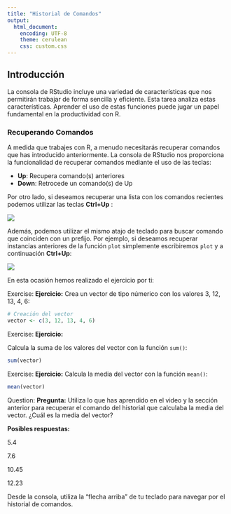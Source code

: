 ```yaml
---
title: "Historial de Comandos"
output:
  html_document: 
    encoding: UTF-8
    theme: cerulean
    css: custom.css
---
```



## Introducción

La consola de RStudio incluye una variedad de características que nos permitirán 
trabajar de forma sencilla y eficiente. Esta tarea analiza estas características.
Aprender el uso de estas funciones puede jugar un papel fundamental en la
productividad con R.



### Recuperando Comandos

A medida que trabajes con R, a menudo necesitarás recuperar comandos que has 
introducido anteriormente. La consola de RStudio nos proporciona la funcionalidad
de recuperar comandos mediante el uso de las teclas:

- __Up__: Recupera comando(s) anteriores
- __Down__: Retrocede un comando(s) de Up

Por otro lado, si deseamos recuperar una lista con los comandos recientes podemos utilizar las
teclas __Ctrl+Up__ :


![](img/using_console_history_popup.png)


Además, podemos utilizar el mismo atajo de teclado para buscar comando que coinciden con un 
prefijo. Por ejemplo, si deseamos recuperar instancias anteriores de la función 
`plot` simplemente escribiremos `plot` y a continuación __Ctrl+Up__:

![](img/using_console_history_search_popup.png)  


En esta ocasión hemos realizado el ejercicio por ti:


<div class="alert alert-info" role="alert">
<span class="glyphicon glyphicon-pencil" aria-hidden="true"></span>
<span class="sr-only">Exercise:</span>
**Ejercicio:**
Crea un vector de tipo númerico con los valores 3, 12, 13, 4, 6:

```r
# Creación del vector
vector <- c(3, 12, 13, 4, 6)
```
</div>

<div class="alert alert-info" role="alert">
<span class="glyphicon glyphicon-pencil" aria-hidden="true"></span>
<span class="sr-only">Exercise:</span>
**Ejercicio:**


Calcula la suma de los valores del vector con la función `sum()`:
```r
sum(vector)
```
</div>

<div class="alert alert-info" role="alert">
<span class="glyphicon glyphicon-pencil" aria-hidden="true"></span>
<span class="sr-only">Exercise:</span>
**Ejercicio:**
Calcula la media del vector con la función `mean()`:
```r
mean(vector)
```
</div>


<div class="alert alert-warning" role="alert">
<span class="glyphicon glyphicon-question-sign" aria-hidden="true"></span>
<span class="sr-only">Question:</span>
**Pregunta:**
Utiliza lo que has aprendido en el video y la sección anterior para recuperar
el comando del historial que calculaba la media del vector.
¿Cuál es la media del vector?

**Posibles respuestas:**
<p><span class="glyphicon glyphicon-check" aria-hidden="true">  5.4</span></p>
<p><span class="glyphicon glyphicon-check" aria-hidden="true">  7.6</span></p>
<p><span class="glyphicon glyphicon-check" aria-hidden="true">  10.45</span></p>
<p><span class="glyphicon glyphicon-check" aria-hidden="true">  12.23</span></p>
</div>

<p>
<a class="btn btn-primary" data-toggle="collapse" href="#hint" aria-expanded="false" aria-controls="collapseExample">
<span class="glyphicon glyphicon-exclamation-sign" aria-hidden="true"></span></a>
</p>
<div class="collapse" id="hint">
<div class="card card-block">
<div class="alert alert-info" role="alert">
Desde la consola, utiliza la "flecha arriba" de tu teclado para navegar por el 
historial de comandos.
</div>
</div>


